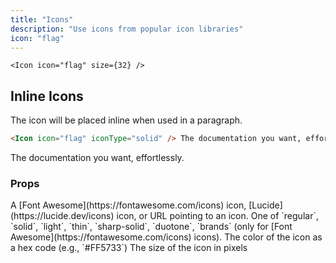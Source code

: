 ```yaml
---
title: "Icons"
description: "Use icons from popular icon libraries"
icon: "flag"
---
```


<Icon icon="flag" size={32} /><RequestExample>

```mdx Icon Example
<Icon icon="flag" size={32} />
```

</RequestExample>

## Inline Icons

The icon will be placed inline when used in a paragraph.

```markdown Inline Icon Example
<Icon icon="flag" iconType="solid" /> The documentation you want, effortlessly. 
```

<Icon icon="flag" iconType="solid" /> The documentation you want, effortlessly.

### Props

<ResponseField name="icon" type="string" required>
  A [Font Awesome](https://fontawesome.com/icons) icon, [Lucide](https://lucide.dev/icons) icon, or URL pointing to an icon.
</ResponseField>

<ResponseField name="iconType" type="string">
  One of `regular`, `solid`, `light`, `thin`, `sharp-solid`, `duotone`, `brands` (only for [Font Awesome](https://fontawesome.com/icons) icons).
</ResponseField>

<ResponseField name="color" type="string">
  The color of the icon as a hex code (e.g., `#FF5733`)
</ResponseField>

<ResponseField name="size" type="number">
  The size of the icon in pixels
</ResponseField>